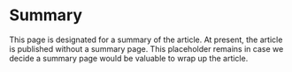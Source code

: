 # Summary {.unnumbered}

This page is designated for a summary of the article. At present, the article is published without a summary page. This placeholder remains in case we decide a summary page would be valuable to wrap up the article.